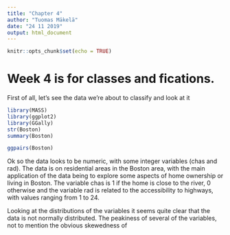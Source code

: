 ```yaml
---
title: "Chapter 4"
author: "Tuomas Mäkelä"
date: "24 11 2019"
output: html_document
---
```


```r
knitr::opts_chunk$set(echo = TRUE)
```

# Week 4 is for classes and fications.

First of all, let's see the data we're about to classify and look at it
```r
library(MASS)
library(ggplot2)
library(GGally)
str(Boston)
summary(Boston)

ggpairs(Boston)
```

Ok so the data looks to be numeric, with some integer variables (chas and rad). The data is on residential areas in the Boston area, with the main application of the data being to explore some aspects of home ownership or living in Boston. The variable chas is 1 if the home is close to the river, 0 otherwise and the variable rad is related to the accessibility to highways, with values ranging from 1 to 24.

Looking at the distributions of the variables it seems quite clear that the data is not normally distributed. The peakiness of several of the variables, not to mention the obvious skewedness of 